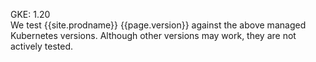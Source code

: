 GKE: 1.20  
  We test {{site.prodname}} {{page.version}} against the above managed Kubernetes versions. Although other versions may work, they are not actively tested.